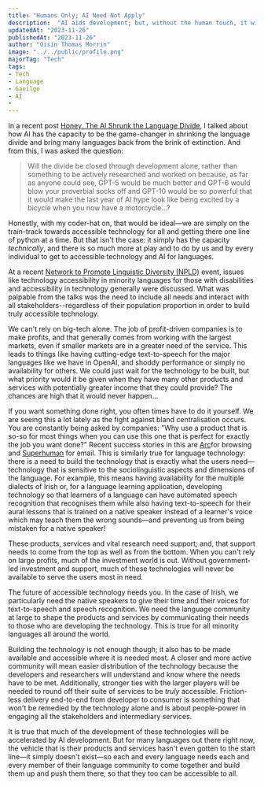---
title: "Humans Only; AI Need Not Apply"
description:  "AI aids development; but, without the human touch, it will never be accessible to all."
updatedAt: "2023-11-26"
publishedAt: "2023-11-26"
author: "Oisín Thomas Morrin"
image: "../../public/profile.png"
majorTag: "Tech"
tags: 
- Tech
- Language
- Gaeilge
- AI
- 
---

In a recent post [Honey, The AI Shrunk the Language Divide](https://oisinthomasmorrin.com/blog/ai-shrunk-the-language-divide), I talked about how AI has the capacity to be the game-changer in shrinking the language divide and bring many languages back from the brink of extinction. And from this, I was asked the question:

> Will the divide be closed through development alone, rather than something to be actively researched and worked on because, as far as anyone could see, GPT-5 would be much better and GPT-6 would blow your proverbial socks off and GPT-10 would be so powerful that it would make the last year of AI hype look like being excited by a bicycle when you now have a motorcycle...?

Honestly, with my coder-hat on, that would be ideal—we are simply on the train-track towards accessible technology for all and getting there one line of python at a time. But that isn't the case: it simply has the capacity *technically*, and there is so much more at play and to do by us and by every individual to get to accessible technology and AI for languages.

At a recent [Network to Promote Linguistic Diversity (NPLD)](https://www.npld.eu/) event, issues like technology accessibility in minority languages for those with disabilities and accessibility in technology generally were discussed. What was palpable from the talks was the need to include all needs and interact with all stakeholders--regardless of their population proportion in order to build truly accessible technology.

We can't rely on big-tech alone. The job of profit-driven companies is to make profits, and that generally comes from working with the largest markets, even if smaller markets are in a greater need of the service. This leads to things like having cutting-edge text-to-speech for the major languages like we have in OpenAI, and shoddy performance or simply no availability for others. We could just wait for the technology to be built, but what priority would it be given when they have many other products and services with potentially greater income that they could provide? The chances are high that it would never happen...

If you want something done right, you often times have to do it yourself. We are seeing this a lot lately as the fight against bland centralisation occurs. You are constantly being asked by companies: "Why use a product that is so-so for most things when you can use this one that is perfect for exactly the job you want done?" Recent success stories in this are [Arc](https://arc.net/)for browsing and [Superhuman](https://superhuman.com/) for email. This is similarly true for language technology: there is a need to build the technology that is exactly what the users need—technology that is sensitive to the sociolinguistic aspects and dimensions of the language. For example, this means having availability for the multiple dialects of Irish or, for a language learning application, developing technology so that learners of a language can have automated speech recognition that recognises them while also having text-to-speech for their aural lessons that is trained on a native speaker instead of a learner's voice which may teach them the wrong sounds—and preventing us from being mistaken for a native speaker!

These products, services and vital research need support; and, that support needs to come from the top as well as from the bottom. When you can't rely on large profits, much of the investment world is out. Without government-led investment and support, much of these technologies will never be available to serve the users most in need. 

The future of accessible technology needs you. In the case of Irish, we particularly need the native speakers to give their time and their voices for text-to-speech and speech recognition. We need the language community at large to shape the products and services by communicating their needs to those who are developing the technology. This is true for all minority languages all around the world.

Building the technology is not enough though; it also has to be made available and accessible where it is needed most. A closer and more active community will mean easier distribution of the technology because the developers and researchers will understand and know where the needs have to be met. Additionally, stronger ties with the larger players will be needed to round off their suite of services to be *truly* accessible. Friction-less delivery end-to-end from developer to consumer is something that won't be remedied by the technology alone and is about people-power in engaging all the stakeholders and intermediary services.

It is true that much of the development of these technologies will be accelerated by AI development. But for many languages out there right now, the vehicle that is their products and services hasn't even gotten to the start line—it simply doesn't exist—so each and every language needs each and every member of their language community to come together and build them up and push them there, so that they too can be accessible to all.